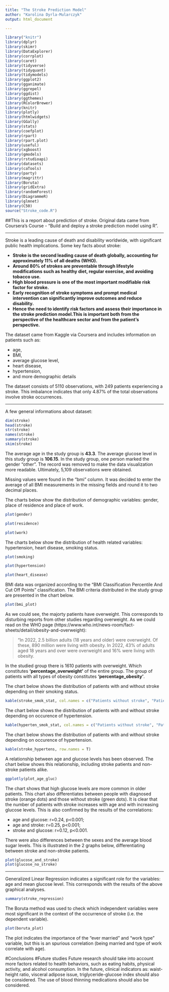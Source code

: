 ```yaml
---
title: "The Stroke Prediction Model"
author: "Karolina Dyrla-Mularczyk"
output: html_document

---
```

```r
library("knitr")
library(dplyr)
library(skimr)
library(DataExplorer)
library(corrplot)
library(caret)
library(tidyverse)
library(tidyquant)
library(tidymodels)
library(ggplot2)
library(gganimate)
library(ggrepel)
library(ggdist)
library(ggthemes)
library(RColorBrewer)
library(knitr)
library(plotly)
library(htmlwidgets)
library(GGally)
library(stats)
library(coefplot)
library(rpart)
library(rpart.plot)
library(useful)
library(xgboost)
library(gmodels)
library(rstudioapi)
library(datasets) 
library(caTools)
library(party)
library(magrittr)
library(Boruta)
library(gridExtra)
library(randomForest)
library(DiagrammeR)
library(glmnet)
library(C50)
source("Stroke_code.R")
```

##This is a report about prediction of stroke. Original data came from Coursera's Course - "Build and deploy a stroke prediction model using R". 

***

Stroke is a leading cause of death and disability worldwide, with significant public health implications. Some key facts about stroke:

- __Stroke is the second leading cause of death globally, accounting for approximately 11% of all deaths (WHO).__
- __Around 80% of strokes are preventable through lifestyle modifications such as healthy diet, regular exercise, and avoiding tobacco use.__
- __High blood pressure is one of the most important modifiable risk factor for stroke.__
- __Early recognition of stroke symptoms and prompt medical intervention can significantly improve outcomes and reduce disability.__
- __Hence the need to identify risk factors and assess their importance in the stroke prediction model.This is important both from the perspective of the healthcare sector and from the patient's perspective.__

The dataset came from Kaggle via Coursera and includes information on patients such as:

- age,
- BMI,
- average glucose level,
- heart disease,
- hypertension,
- and more demographic details

The dataset consists of 5110 observations, with 249 patients experiencing a stroke. This imbalance indicates that only 4.87% of the total observations involve stroke occurrences.

***

A few general informations about dataset:

```r

dim(stroke) 
head(stroke) 
str(stroke) 
names(stroke)
summary(stroke)
skim(stroke)
```

The average age in the study group is  __43.3__. 
The average glucose level in this study group is __106.15__.
In the study group, one person marked the gender "other". The record was removed to make the data visualization more readable. Ultimately, 5,109 observations were obtained.

Missing values were found in the "bmi" column. It was decided to enter the average of all BMI measurements in the missing fields and round it to two decimal places.

The charts below show the distribution of demographic variables: gender, place of residence and place of work.

```r
plot(gender)
```

```r
plot(residence)
```

```r
plot(work)
```

The charts below show the distribution of health related variables: hypertension, heart disease, smoking status.

```r
plot(smoking)
```

```r
plot(hypertension)
```

```r
plot(heart_disease)
```

BMI data was organized according to the "BMI Classification Percentile And Cut Off Points" classification. The BMI criteria distributed in the study group are presented in the chart below.

```r
plot(bmi_plot)
```

As we could see, the majorty patients have overweight. This corresponds to disturbing reports from other studies regarding overweight. As we could read on the WHO page (https://www.who.int/news-room/fact-sheets/detail/obesity-and-overweight): 

>"In 2022, 2.5 billion adults (18 years and older) were overweight. Of these, 890 million were living with obesity. In 2022, 43% of adults aged 18 years and over were overweight and 16% were living with obesity.

In the studied group there is 1610 patients with overweight. Which constitutes __'percentage_overweight'__ of the entire group. The group of patients with all types of obesity constitutes __'percentage_obesity'__.

The chart below shows the distribution of patients with and without stroke depending on their smoking status.

```r
kable(stroke_smok_stat, col.names = c("Patients without stroke", "Patients with stroke"))
```
The chart below shows the distribution of patients with and without stroke depending on occurence of hypertension.

```r
kable(hyperten_smok_stat, col.names = c("Patients without stroke", "Patients with stroke"))
```

The chart below shows the distribution of patients with and without stroke depending on occurence of hypertension.

```r
kable(stroke_hypertens, row.names = T)
```

A relationship between age and glucose levels has been observed. The chart below shows this relationship, including stroke patients and non-stroke patients alike.

```r
ggplotly(plot_age_gluc)
```
The chart shows that high glucose levels are more common in older patients. This chart also differentiates between people with diagnosed stroke (orange dots) and those without stroke (green dots). It is clear that the number of patients with stroke increases with age and with increasing glucose levels. This is also confirmed by the results of the correlations:

- age and glucose: r=0.24, p<0.001; 
- age and stroke: r=0.25, p<0.001; 
- stroke and glucose: r=0.12, p<0.001.

There were also differences between the sexes and the average blood sugar levels. This is illustrated in the 2 graphs below, differentiating between stroke and non-stroke patients.

```r
plot(glucose_and_stroke)
plot(glucose_no_stroke)
```

***


Generalized Linear Regression indicates a significant role for the variables: age and mean glucose level. This corresponds with the results of the above graphical analyses.

``` r
summary(stroke_regression) 
```

The Boruta method was used to check which independent variables were most significant in the context of the occurrence of stroke (i.e. the dependent variable).

```r
plot(boruta_plot)
```

The plot indicates the importance of the "ever married" and "work type" variable, but this is an spurious correlation (being married and type of work correlate with age).






#Conclusions
#Future studies
Future research should take into account more factors related to health behaviors, such as eating habits, physical activity, and alcohol consumption. In the future, clinical indicators as: waist-height ratio, visceral adipose issue, triglyceride-glucose index should also be considered. The use of blood thinning medications should also be considered. 